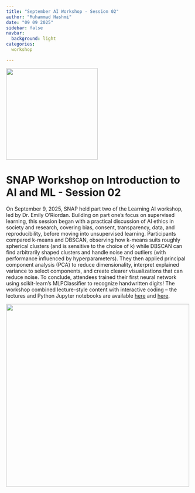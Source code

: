 ```yaml
---
title: "September AI Workshop - Session 02"
author: "Muhammad Hashmi"
date: "09 09 2025"
sidebar: false
navbar:
  background: light
categories:
  workshop

---
```


![](AI_Workshop2_banner.png){height=250 fig-align="center"}

<h1>SNAP Workshop on Introduction to AI and ML - Session 02</h1>

On September 9, 2025, SNAP held part two of the Learning AI workshop, led by Dr. Emily O’Riordan. Building on part one’s focus on supervised learning, this session began with a practical discussion of AI ethics in society and research, covering bias, consent, transparency, data, and reproducibility, before moving into unsupervised learning. Participants compared k-means and DBSCAN, observing how k-means suits roughly spherical clusters (and is sensitive to the choice of k) while DBSCAN can find arbitrarily shaped clusters and handle noise and outliers (with performance influenced by hyperparameters). They then applied principal component analysis (PCA) to reduce dimensionality, interpret explained variance to select components, and create clearer visualizations that can reduce noise. To conclude, attendees trained their first neural network using scikit-learn’s MLPClassifier to recognize handwritten digits! 
The workshop combined lecture-style content with interactive coding – the lectures and Python Jupyter notebooks are available [here](https://vuw-snap.github.io/SNAP-decisions/posts/2025_september_AI_workshop_01/) and [here](https://colab.research.google.com/drive/1DAfd-aWFWLCljmXMygILPk-wsvWvxMZU#scrollTo=Qj1rCtbikuar).





![](AI_Workshop_day-02.jpg){height=500 fig-align="center"}

